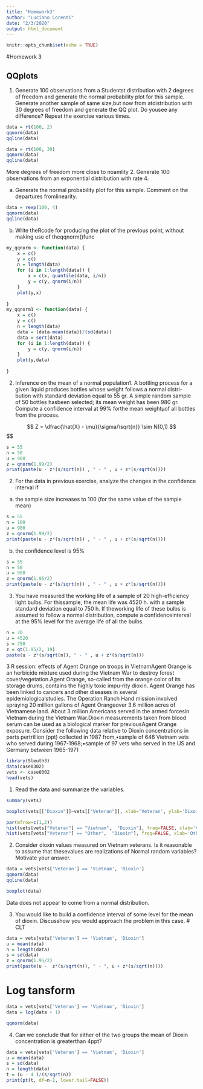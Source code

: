 ```yaml
---
title: "Homework3"
author: "Luciano Lorenti"
date: "2/3/2020"
output: html_document
---
```


```r
knitr::opts_chunk$set(echo = TRUE)
```

#Homework 3

## QQplots
1.  Generate  100  observations  from  a  Studentst distribution  with  2  degrees  of  freedom  and generate the normal probability plot for this sample.  Generate another sample of same size,but now from atdistribution with 30 degrees of freedom and generate the QQ plot.  Do yousee any difference?  Repeat the exercise various times.
```r
data = rt(100, 2)
qqnorm(data)
qqline(data)
```

```r
data = rt(100, 30)
qqnorm(data)
qqline(data)
```
More degrees of freedom more close to noamlity
2.  Generate 100 observations from an exponential distribution with rate  4.


(a)  Generate the normal probability plot for this sample.  Comment on the departures fromlinearity.
```r
data = rexp(100, 4)
qqnorm(data)
qqline(data)
```


(b)  Write theRcode for producing the plot of the previous point, without making use of theqqnorm()func
```r
my_qqnorm <- function(data) {
    x = c()
    y = c()
    n = length(data)
    for (i in 1:length(data)) {
        x = c(x, quantile(data, i/n))
        y = c(y, qnorm(i/n))
    }
    plot(y,x)
        
}
my_qqnorm1 <- function(data) {
    x = c()
    y = c()
    n = length(data)
    data = (data-mean(data))/(sd(data))
    data = sort(data)
    for (i in 1:length(data)) {
        y = c(y, qnorm(i/n))
    }
    plot(y,data)
        
}
```

2. Inference on the mean of a normal population1.  A bottling process for a given liquid produces bottles whose weight follows a normal distri-bution with standard deviation equal to 55 gr.  A simple random sample of 50 bottles hasbeen selected;  its mean weight has been 980 gr.  Compute a confidence interval at 99% forthe mean weightμof all bottles from the process.

$$ Z = \dfrac{\hat{X} - \mu}{\sigma/\sqrt{n}} \sim N(0,1)
$$
\begin{align*}


P(|Z| \leq z ) &= 0.99 \\
P(-z \leq Z \leq z) &= 0.99 \\
P(Z \leq z) - P(Z \leq -z) &= 0.99 \\
P(Z \leq z) - (1- P(Z \leq z)) &= 0.99 \\
P(Z \leq z) - 1 + P(Z \leq z) &= 0.99 \\
2P(Z \leq z)  &= 1.99 \\
P(Z \leq z)  &= \frac{1.99}{2}  \\
\Phi(z) &= \frac{1.99}{2}  \\
\Phi^{-1}(\frac{1.99}{2}) &= z_{0.99} \\
P(-z_{0.99} \leq Z \leq z_{0.99}) &= 0.99 \\
P(-z_{0.99} \leq \dfrac{\hat{X} - \mu}{\sigma / \sqrt{n} }\leq z_{0.99}) &= 0.99 \\
P\left(\hat{X} -z_{0.99}\frac{\sigma}{\sqrt{n}} \leq  \mu \leq \hat{X} + z_{0.99}\frac{\sigma}{\sqrt{n}} \right) &= 0.99 \\
\end{align*}
$$

```r
s = 55
n = 50
u = 980
z = qnorm(1.99/2)
print(paste(u - z*(s/sqrt(n)) , " - " , u + z*(s/sqrt(n))))
```

2.  For the data in previous exercise, analyze the changes in the confidence interval if
(a)  the sample size increases to 100 (for the same value of the sample mean)
```r
s = 55
n = 100
u = 980
z = qnorm(1.99/2)
print(paste(u - z*(s/sqrt(n)) , " - " , u + z*(s/sqrt(n))))
```
(b)  the confidence level is 95%
```r
s = 55
n = 50
u = 980
z = qnorm(1.95/2)
print(paste(u - z*(s/sqrt(n)) , " - " , u + z*(s/sqrt(n))))
```

3. You have measured the working life of a sample of 20 high-efficiency light bulbs.  For thissample, the mean life was 4520 h.  with a sample standard deviation equal to 750 h.  If theworking life of these bulbs is assumed to follow a normal distribution, compute a confidenceinterval at the 95% level for the average life of all the bulbs.

```r
n = 20
u = 4520
s = 750
z = qt(1.95/2, 19)
paste(u - z*(s/sqrt(n)), " - " , u + z*(s/sqrt(n)))
```

3    R session:  effects of Agent Orange on troops in VietnamAgent Orange is an herbicide mixture used during the Vietnam War to destroy forest cover/vegetation.Agent Orange, so-called from the orange color of its storage drums, contains the highly toxic impu-rity dioxin.  Agent Orange has been linked to cancers and other diseases in several epidemiologicalstudies.  The Operation Ranch Hand mission involved spraying 20 million gallons of Agent Orangeover 3.6 million acres of Vietnamese land.  About 3 million Americans served in the armed forcesin Vietnam during the Vietnam War.Dioxin measurements taken from blood serum can be used as a biological marker for previousAgent Orange exposure.  Consider the following data relative to Dioxin concentrations in parts pertrillion (ppt) collected in 1987 from,•sample of 646 Vietnam vets who served during 1967-1968;•sample of 97 vets who served in the US and Germany between 1965-1971

```r
library(Sleuth3)
data(case0302)
vets <- case0302
head(vets)
```

1.  Read the data and summarize the variables.
```r
summary(vets)
```

```r
boxplot(vets[["Dioxin"]]~vets[["Veteran"]], xlab='Veteran', ylab='Dixoin')
```
```r
par(mfrow=c(1,2))
hist(vets[vets["Veteran"] == "Vietnam",  "Dioxin"], freq=FALSE, xlab='Vietnam Veteran', ylab='Dixoin')
hist(vets[vets["Veteran"] == "Other",  "Dioxin"], freq=FALSE, xlab='Other Veteran', ylab='Dixoin')
```

2.  Consider dioxin values measured on Vietnam veterans.  Is it reasonable to assume that thesevalues are realizations of Normal random variables?  Motivate your answer.

```r
data = vets[vets['Veteran'] == 'Vietnam', 'Dioxin']
qqnorm(data)
qqline(data)
```

```r
boxplot(data)
```

Data does not appear to come from a normal distribution. 

3.  You would like to build a confidence interval of some level for the mean of dioxin.  Discusshow you would approach the problem in this case.
# CLT
```r
data = vets[vets['Veteran'] == 'Vietnam', 'Dioxin']
u = mean(data)
n = length(data)
s = sd(data)
z = qnorm(1.95/2)
print(paste(u -  z*(s/sqrt(n)), " - ", u + z*(s/sqrt(n))))
```

# Log tansform
```r
data = vets[vets['Veteran'] == 'Vietnam', 'Dioxin']
data = log(data + 1)
```
```r
qqnorm(data)
```


4.  Can we conclude that for either of the two groups the mean of Dioxin concentration is greaterthan 4ppt?
```r
data = vets[vets['Veteran'] == 'Vietnam', 'Dioxin']
u = mean(data)
s = sd(data)
n = length(data)
t = (u - 4 )/(s/sqrt(n))
print(pt(t, df=n-1, lower.tail=FALSE))
```
